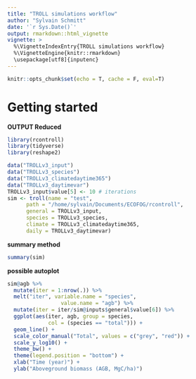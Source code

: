 ```yaml
---
title: "TROLL simulations workflow"
author: "Sylvain Schmitt"
date: '`r Sys.Date()`'
output: rmarkdown::html_vignette
vignette: >
  %\VignetteIndexEntry{TROLL simulations workflow}
  %\VignetteEngine{knitr::rmarkdown}
  \usepackage[utf8]{inputenc}
---
```


```r
knitr::opts_chunk$set(echo = T, cache = F, eval=T)
```

# Getting started

**OUTPUT Reduced**

```r
library(rcontroll)
library(tidyverse)
library(reshape2)

data("TROLLv3_input")
data("TROLLv3_species")
data("TROLLv3_climatedaytime365")
data("TROLLv3_daytimevar")
TROLLv3_input$value[5] <- 10 # iterations
sim <- troll(name = "test",
      path = "/home/sylvain/Documents/ECOFOG/rcontroll",
      general = TROLLv3_input,
      species = TROLLv3_species,
      climate = TROLLv3_climatedaytime365,
      daily = TROLLv3_daytimevar)
```
**summary method**

```r
summary(sim)
```

**possible autoplot**

```r
sim@agb %>% 
  mutate(iter = 1:nrow(.)) %>% 
  melt("iter", variable.name = "species", 
                 value.name = "agb") %>% 
  mutate(iter = iter/sim@inputs$general$value[6]) %>% 
  ggplot(aes(iter, agb, group = species,
             col = (species == "total"))) +
  geom_line() +
  scale_color_manual("Total", values = c("grey", "red")) +
  scale_y_log10() +
  theme_bw() +
  theme(legend.position = "bottom") +
  xlab("Time (year)") +
  ylab("Aboveground biomass (AGB, MgC/ha)")
```
